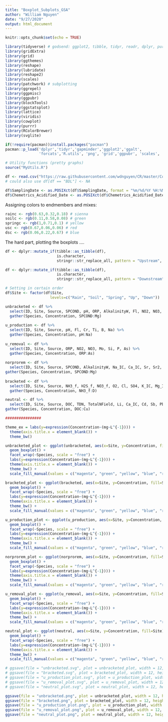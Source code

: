 ```yaml
---
title: "Boxplot_Subplots_GSA"
author: "William Nguyen"
date: "9/27/2020"
output: html_document
---
```


```r
knitr::opts_chunk$set(echo = TRUE)
```

```r
library(tidyverse) # godsend: ggplot2, tibble, tidyr, readr, dplyr, purrr, stringr, forcats
library(gridExtra)
library(grid)
library(ggthemes)
library(reshape)
library(lubridate)
library(reshape2)
library(scales)
library(patchwork) # subplotting
library(ggrepel)
library(ggpmisc)
library(ggpubr)
library(blockTools)
library(ggstatsplot)
library(lattice)
library(viridis)
library(cowplot)
library(purrr)
library(RColorBrewer)
library(svglite)

if(!require(pacman))install.packages("pacman")
pacman::p_load('dplyr','tidyr','gapminder','ggplot2','ggalt',
               'forcats','R.utils', 'png', 'grid','ggpubr', 'scales', 'bbplot')

# Utility functions (pretty graphs)
source("MyUtils.R")

df <- read.csv("https://raw.githubusercontent.com/wdnguyen/CR/master/CostaRica_Chemistry_20200518.csv", na.strings = "BDL", stringsAsFactors = FALSE)
# could also use df[df == "BDL"] <- NA

df$SamplingDate <- as.POSIXct(df$SamplingDate, format = "%m/%d/%Y %H:%M")
df$Chemetrics_Acidified_Date <- as.POSIXct(df$Chemetrics_Acidified_Date, format = "%m/%d/%Y %H:%M")

```


Assigning colors to endmembers and mixes:

```r
rainc <- rgb(0.63,0.32,0.18) # sienna
soilc <- rgb(0.11,0.58,0.08) # green
springc <- rgb(1,0.71,0.1) # yellow
usc <- rgb(0.67,0.06,0.06) # red
dsc <- rgb(0.06,0.22,0.67) # blue
```


The hard part, plotting the boxplots ....

```r
df <- dplyr::mutate_if(tibble::as_tibble(df), 
                       is.character, 
                       stringr::str_replace_all, pattern = "Upstream", replacement = "Up")

df <- dplyr::mutate_if(tibble::as_tibble(df), 
                       is.character, 
                       stringr::str_replace_all, pattern = "Downstream", replacement = "Down")

# Setting in certain order
df$Site <- factor(df$Site,
                    levels=c("Rain", "Soil", "Spring", "Up", "Down"))

unbracketed <- df %>%
  select(ID, Site, Source, SPCOND, pH, ORP, AlkalinityW, Fl, NO2, NO3, Na_IC, Mo, Si, P, Cr, Ti, B, Sr, Sr2, Ba, K, As, Na, Mg) %>%
  gather(Species, Concentration, SPCOND:Mg) 
  
u_production <- df %>%
  select(ID, Site, Source, pH, Fl, Cr, Ti, B, Na) %>%
  gather(Species, Concentration, pH:Na) 
  
u_removal <- df %>%
  select(ID, Site, Source, ORP, NO2, NO3, Mo, Si, P, As) %>%
  gather(Species, Concentration, ORP:As)
  
norprorem <- df %>%
  select(ID, Site, Source, SPCOND, AlkalinityW, Na_IC, Ca_IC, Sr, Sr2, Ba, K, Mg) %>%
gather(Species, Concentration, SPCOND:Mg)
  
bracketed <- df %>%
  select(ID, Site, Source, NH3_f, H2S_f, NO3_f, O2, Cl, SO4, K_IC, Mg_IC, Mn, Fe, Ni, Zn, O18, D) %>%
  gather(Species, Concentration, NH3_f:D) 

neutral <- df %>%
  select(ID, Site, Source, DOC, TDN, TotalNField, Li, Ca_IC, Cd, Sb, Pb, U, Al, S, Ca, Co, Cu) %>%
gather(Species, Concentration, DOC:Cu) 

################

theme_ex = labs(y=expression(Concentration~(mg~L^{-1}))) +
  theme(axis.title.x = element_blank()) +
  theme_bw()

unbracketed_plot <- ggplot(unbracketed, aes(x=Site, y=Concentration, fill=Site)) + 
  geom_boxplot() +
  facet_wrap(~Species, scale = "free") +
  labs(y=expression(Concentration~(mg~L^{-1}))) +
  theme(axis.title.x = element_blank()) +
  theme_bw() +
  scale_fill_manual(values = c("magenta", "green", "yellow", "blue", "red"))

bracketed_plot <- ggplot(bracketed, aes(x=Site, y=Concentration, fill=Site)) + 
  geom_boxplot() +
  facet_wrap(~Species, scale = "free") +
  labs(y=expression(Concentration~(mg~L^{-1}))) +
  theme(axis.title.x = element_blank()) +
  theme_bw() +
  scale_fill_manual(values = c("magenta", "green", "yellow", "blue", "red"))

u_production_plot <- ggplot(u_production, aes(x=Site, y=Concentration, fill=Site)) + 
  geom_boxplot() +
  facet_wrap(~Species, scale = "free") +
  labs(y=expression(Concentration~(mg~L^{-1}))) +
  theme(axis.title.x = element_blank()) +
  theme_bw() +
  scale_fill_manual(values = c("magenta", "green", "yellow", "blue", "red"))

norprorem_plot <- ggplot(norprorem, aes(x=Site, y=Concentration, fill=Site)) + 
  geom_boxplot() +
  facet_wrap(~Species, scale = "free") +
  labs(y=expression(Concentration~(mg~L^{-1}))) +
  theme(axis.title.x = element_blank()) +
  theme_bw() +
  scale_fill_manual(values = c("magenta", "green", "yellow", "blue", "red"))

u_removal_plot <- ggplot(u_removal, aes(x=Site, y=Concentration, fill=Site)) + 
  geom_boxplot() +
  facet_wrap(~Species, scale = "free") +
  labs(y=expression(Concentration~(mg~L^{-1}))) +
  theme(axis.title.x = element_blank()) +
  theme_bw() +
  scale_fill_manual(values = c("magenta", "green", "yellow", "blue", "red"))

neutral_plot <- ggplot(neutral, aes(x=Site, y=Concentration, fill=Site)) + 
  geom_boxplot() +
  facet_wrap(~Species, scale = "free") +
  labs(y=expression(Concentration~(mg~L^{-1}))) +
  theme(axis.title.x = element_blank()) +
  theme_bw() +
  scale_fill_manual(values = c("magenta", "green", "yellow", "blue", "red"))

# ggsave(file = "unbracketed.svg", plot = unbracketed_plot, width = 12, height = 8)
# ggsave(file = "bracketed.svg", plot = bracketed_plot, width = 12, height = 8)
# ggsave(file = "u_production_plot.svg", plot = u_production_plot, width = 12, height = 8)
# ggsave(file = "u_removal_plot.svg", plot = u_removal_plot, width = 12, height = 8)
# ggsave(file = "neutral_plot.svg", plot = neutral_plot, width = 12, height = 8)

ggsave(file = "unbracketed.png", plot = unbracketed_plot, width = 12, height = 8, dpi = 300)
ggsave(file = "bracketed.png", plot = bracketed_plot, width = 12, height = 8, dpi = 300)
ggsave(file = "u_production_plot.png", plot = u_production_plot, width = 12, height = 8, dpi = 300)
ggsave(file = "u_removal_plot.png", plot = u_removal_plot, width = 12, height = 8, dpi = 300)
ggsave(file = "neutral_plot.png", plot = neutral_plot, width = 12, height = 8, dpi = 300)
```

